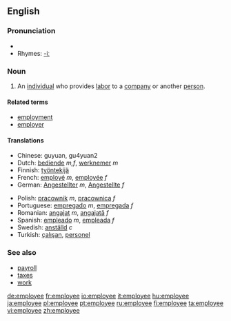 ==English==

===Pronunciation===
*{{IPA|/ɪmˌplɔɪˈiː/}}
*Rhymes: [[Rhymes:English:-iː|-iː]]

===Noun===
{{en-noun}}

# An [[individual]] who provides [[labor]] to a [[company]] or another [[person]].

====Related terms====
*[[employment]]
*[[employer]]

====Translations====
{{top}}
*Chinese: guyuan, gu4yuan2
*Dutch: [[bediende]] ''m,f'', [[werknemer]] ''m''
*Finnish: [[työntekijä]]
*French: [[employé]] ''m'', [[employée]] ''f''
*German: [[Angestellter]] ''m'', [[Angestellte]] ''f''
{{mid}}
*Polish: [[pracownik]] ''m'', [[pracownica]] ''f''
*Portuguese: [[empregado]] ''m'', [[empregada]] ''f''
*Romanian: [[angajat]] ''m'', [[angajată]] ''f''
*Spanish: [[empleado]] ''m'', [[empleada]] ''f''
*Swedish: [[anställd]] ''c''
*Turkish: [[çalışan]], [[personel]]
{{bottom}}

===See also===
*[[payroll]]
*[[taxes]]
*[[work]]

[[de:employee]]
[[fr:employee]]
[[io:employee]]
[[it:employee]]
[[hu:employee]]
[[ja:employee]]
[[pl:employee]]
[[pt:employee]]
[[ru:employee]]
[[fi:employee]]
[[ta:employee]]
[[vi:employee]]
[[zh:employee]]